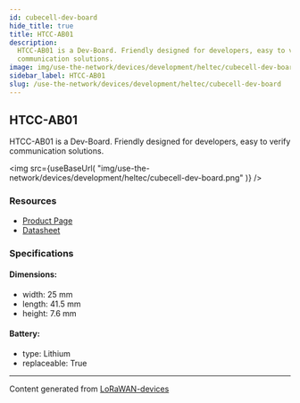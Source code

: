 ```yaml
---
id: cubecell-dev-board
hide_title: true
title: HTCC-AB01
description:
  HTCC-AB01 is a Dev-Board. Friendly designed for developers, easy to verify
  communication solutions.
image: img/use-the-network/devices/development/heltec/cubecell-dev-board.png
sidebar_label: HTCC-AB01
slug: /use-the-network/devices/development/heltec/cubecell-dev-board
---
```



## HTCC-AB01

HTCC-AB01 is a Dev-Board. Friendly designed for developers, easy to verify
communication solutions.

<img
  src={useBaseUrl(
    "img/use-the-network/devices/development/heltec/cubecell-dev-board.png"
  )}
/>

### Resources

- [Product Page](https://heltec.org/project/htcc-ab01/)
- [Datasheet](https://heltec.org/project/htcc-ab01/#1552557147424-7f1ec-5c652144-e1d6)

### Specifications

#### Dimensions:

- width: 25 mm
- length: 41.5 mm
- height: 7.6 mm

#### Battery:

- type: Lithium
- replaceable: True

---

Content generated from
[LoRaWAN-devices](https://github.com/TheThingsNetwork/lorawan-devices)
